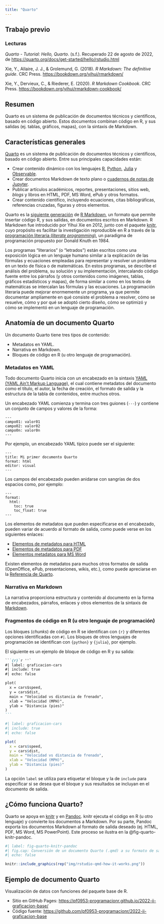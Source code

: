 ```yaml
---
title: "Quarto"
---
```


## Trabajo previo

### Lecturas

*Quarto - Tutorial: Hello, Quarto*. (s.f.). Recuperado 22 de agosto de 2022, de <https://quarto.org/docs/get-started/hello/rstudio.html>

Xie, Y., Allaire, J. J., & Grolemund, G. (2018). *R Markdown: The definitive guide*. CRC Press. <https://bookdown.org/yihui/rmarkdown/>

Xie, Y., Dervieux, C., & Riederer, E. (2020). *R Markdown Cookbook*. CRC Press. <https://bookdown.org/yihui/rmarkdown-cookbook/>

## Resumen

Quarto es un sistema de publicación de documentos técnicos y científicos, basado en código abierto. Estos documentos combinan código en R, y sus salidas (ej. tablas, gráficos, mapas), con la sintaxis de Markdown.

## Características generales

[Quarto](https://quarto.org/) es un sistema de publicación de documentos técnicos y científicos, basado en código abierto. Entre sus principales capacidades están:

-   Crear contenido dinámico con los lenguajes [R](https://www.r-project.org/), [Python](https://www.python.org/), [Julia](https://julialang.org/) y [Observable](https://observablehq.com/@observablehq/observables-not-javascript).
-   Crear documentos Markdown de texto plano o [cuadernos de notas de Jupyter](https://jupyter.org/).
-   Publicar artículos académicos, reportes, presentaciones, sitios web, *blogs* y libros en HTML, PDF, MS Word, ePub y otros formatos.
-   Crear contenido científico, incluyendo ecuaciones, citas bibliográficas, referencias cruzadas, figuras y otros elementos.

Quarto es la [siguiente generación](https://quarto.org/docs/faq/rmarkdown.html) de [R Markdown](https://rmarkdown.rstudio.com/), un formato que permite insertar código R, y sus salidas, en documentos escritos en Markdown. R Markdown fue introducido por Yihui Xie en 2012, junto con el paquete [knitr](https://yihui.org/knitr/), cuyo propósito es facilitar la investigación reproducible en R a través de la [programación literaria (*literate programming*)](https://es.wikipedia.org/wiki/Programaci%C3%B3n_literaria), un paradigma de programación propuesto por Donald Knuth en 1984.

Los programas "literarios" (o "letrados") están escritos como una exposición lógica en un lenguaje humano similar a la explicación de las fórmulas y ecuaciones empleadas para representar y resolver un problema en un texto de física o de matemáticas. En estos programas, se describe el análisis del problema, su solución y su implementación, intercalando código fuente entre los párrafos (y otros contenidos como imágenes, tablas, gráficos estadísticos y mapas), de forma similar a como en los textos de matemáticas se intercalan las fórmulas y las ecuaciones. La programación literaria puede mejorar enormemente un programa, ya que permite documentar ampliamente en qué consiste el problema a resolver, cómo se resuelve, cómo y por qué se adoptó cierto diseño, cómo se optimizó y cómo se implementó en un lenguaje de programación.

## Anatomía de un documento Quarto

Un documento Quarto tiene tres tipos de contenido:

-   Metadatos en YAML.
-   Narrativa en Markdown.
-   Bloques de código en R (u otro lenguaje de programación).

### Metadatos en YAML

Todo documento Quarto inicia con un encabezado en la sintaxis [YAML (YAML Ain't Markup Language)](https://es.wikipedia.org/wiki/YAML), el cual contiene metadatos del documento como el título, el autor, la fecha de creación, el formato de salida y la estructura de la tabla de contenidos, entre muchos otros.

Un encabezado YAML comienza y termina con tres guiones (`---`) y contiene un conjunto de campos y valores de la forma:

    ---
    campo01: valor01
    campo02: valor02
    campo0n: valor0n
    ---

Por ejemplo, un encabezado YAML típico puede ser el siguiente:

    ---
    title: Mi primer documento Quarto
    format: html
    editor: visual
    ---

Los campos del encabezado pueden anidarse con sangrías de dos espacios como, por ejemplo:

    ---
    format:
      html:
        toc: true
        toc_float: true
    ---

Los elementos de metadatos que pueden especificarse en el encabezado, pueden variar de acuerdo al formato de salida, como puede verse en los siguientes enlaces:

-   [Elementos de metadatos para HTML](https://quarto.org/docs/reference/formats/html.html)
-   [Elementos de metadatos para PDF](https://quarto.org/docs/reference/formats/pdf.html)
-   [Elementos metadatos para MS Word](https://quarto.org/docs/reference/formats/docx.html)

Existen elementos de metadatos para muchos otros formatos de salida (OpenOffice, ePub, presentaciones, wikis, etc.), como puede apreciarse en la [Referencia de Quarto](https://quarto.org/docs/reference/).

### Narrativa en Markdown

La narrativa proporciona estructura y contenido al documento en la forma de encabezados, párrafos, enlaces y otros elementos de la sintaxis de [Markdown](https://daringfireball.net/projects/markdown/).

### Fragmentos de código en R (u otro lenguaje de programación)

Los bloques (*chunks*) de código en R se identifican con `{r}` y diferentes opciones identificadas con `#|`. Los bloques de otros lenguajes de programación se identifican con `{python}` y `{julia}`, por ejemplo.

El siguiente es un ejemplo de bloque de código en R y su salida:

````md
```{r}`r ''`
#| label: graficacion-cars
#| include: true
#| echo: false

plot(
  x = cars$speed,
  y = cars$dist,
  main = "Velocidad vs distancia de frenado",
  xlab = "Velocidad (MPH)",
  ylab = "Distancia (pies)"
)
```
````

```r
#| label: graficacion-cars
#| include: true
#| echo: false

plot(
  x = cars$speed,
  y = cars$dist,
  main = "Velocidad vs distancia de frenado",
  xlab = "Velocidad (MPH)",
  ylab = "Distancia (pies)"
)
```

La opción `label` se utiliza para etiquetar el bloque y la de `include` para especificar si se desea que el bloque y sus resultados se incluyan en el documento de salida.

## ¿Cómo funciona Quarto?

Quarto se apoya en [knitr](https://yihui.org/knitr/) y en [Pandoc](http://pandoc.org/). knitr ejecuta el código en R (u otro lenguaje) y convierte los documentos a Markdown. Por su parte, Pandoc exporta los documentos Markdown al formato de salida deseado (ej. HTML, PDF, MS Word, MS PowerPoint). Este proceso se ilustra en la @fig-quarto-knitr-pandoc.

```r
#| label: fig-quarto-knitr-pandoc
#| fig.cap: Conversión de un documento Quarto (.qmd) a su formato de salida. Imagen de [quarto.org](Conversión de un documento R Markdown (.RMD) a su formato de salida).
#| echo: false

knitr::include_graphics(rep("img/rstudio-qmd-how-it-works.png"))
```

## Ejemplo de documento Quarto

Visualización de datos con funciones del paquete base de R.

-   Sitio en GitHub Pages: [https://pf0953-programacionr.github.io/2022-ii-graficacion-base/](https://pf0953-programacionr.github.io/2022-ii-graficacion-base/)
-   Código fuente: [https://github.com/pf0953-programacionr/2022-ii-graficacion-base](https://github.com/pf0953-programacionr/2022-ii-graficacion-base)
